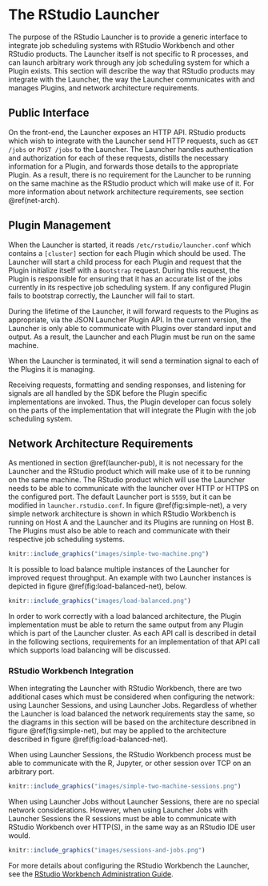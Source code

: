 # The RStudio Launcher {#launcher}

The purpose of the RStudio Launcher is to provide a generic interface to integrate job scheduling systems with RStudio Workbench and other RStudio products. The Launcher itself is not specific to R processes, and can launch arbitrary work through any job scheduling system for which a Plugin  exists. This section will describe the way that RStudio products may integrate with the Launcher, the way the Launcher communicates with and manages Plugins, and network architecture requirements.

## Public Interface {#launcher-pub}

On the front-end, the Launcher exposes an HTTP API. RStudio products which wish to integrate with the Launcher send HTTP requests, such as `GET /jobs` or `POST /jobs` to the Launcher. The Launcher handles authentication and authorization for each of these requests, distills the necessary information for a Plugin, and forwards those details to the appropriate Plugin. As a result, there is no requirement for the Launcher to be running on the same machine as the RStudio product which will make use of it. For more information about network architecture requirements, see section \@ref(net-arch).

## Plugin Management {#plugin-mgmt}

When the Launcher is started, it reads `/etc/rstudio/launcher.conf` which contains a `[cluster]` section for each Plugin which should be used. The Launcher will start a child process for each Plugin and request that the Plugin initialize itself with a `Bootstrap` request. During this request, the Plugin is responsible for ensuring that it has an accurate list of the jobs currently in its respective job scheduling system. If any configured Plugin fails to bootstrap correctly, the Launcher will fail to start. 

During the lifetime of the Launcher, it will forward requests to the Plugins as appropriate, via the JSON Launcher Plugin API. In the current version, the Launcher is only able to communicate with Plugins over standard input and output. As a result, the Launcher and each Plugin must be run on the same machine.

When the Launcher is terminated, it will send a termination signal to each of the Plugins it is managing.

Receiving requests, formatting and sending responses, and listening for signals are all handled by the SDK before the Plugin specific implementations are invoked. Thus, the Plugin developer can focus solely on the parts of the implementation that will integrate the Plugin with the job scheduling system.

## Network Architecture Requirements {#net-arch}

As mentioned in section \@ref(launcher-pub), it is not necessary for the Launcher and the RStudio product which will make use of it to be running on the same machine. The RStudio product which will use the Launcher needs to be able to communicate with the launcher over HTTP or HTTPS on the configured port. The default Launcher port is `5559`, but it can be modified in `launcher.rstudio.conf`. In figure \@ref(fig:simple-net), a very simple network architecture is shown in which RStudio Workbench is running on Host A and the Launcher and its Plugins are running on Host B. The Plugins must also be able to reach and communicate with their respective job scheduling systems.

```r
knitr::include_graphics("images/simple-two-machine.png")
```

It is possible to load balance multiple instances of the Launcher for improved request throughput. An example with two Launcher instances is depicted in figure \@ref(fig:load-balanced-net), below.

```r
knitr::include_graphics("images/load-balanced.png")
```

In order to work correctly with a load balanced architecture, the Plugin implementation must be able to return the same output from any Plugin which is part of the Launcher cluster. As each API call is described in detail in the following sections, requirements for an implementation of that API call which supports load balancing will be discussed.

### RStudio Workbench Integration {#rsp-int}

When integrating the Launcher with RStudio Workbench, there are two additional cases which must be considered when configuring the network: using Launcher Sessions, and using Launcher Jobs. Regardless of whether the Launcher is load balanced the network requirements stay the same, so the diagrams in this section will be based on the architecture describned in figure \@ref(fig:simple-net), but may be applied to the architecture described in figure \@ref(fig:load-balanced-net).

When using Launcher Sessions, the RStudio Workbench process must be able to communicate with the R, Jupyter, or other session over TCP on an arbitrary port.

```r
knitr::include_graphics("images/simple-two-machine-sessions.png")
```

When using Launcher Jobs without Launcher Sessions, there are no special network considerations. However, when using Launcher Jobs with Launcher Sessions the R sessions must be able to communicate with RStudio Workbench over HTTP(S), in the same way as an RStudio IDE user would.

```r
knitr::include_graphics("images/sessions-and-jobs.png")
```

For more details about configuring the RStudio Workbench the Launcher, see the [RStudio Workbench Administration Guide](https://docs.rstudio.com/ide/server-pro/).